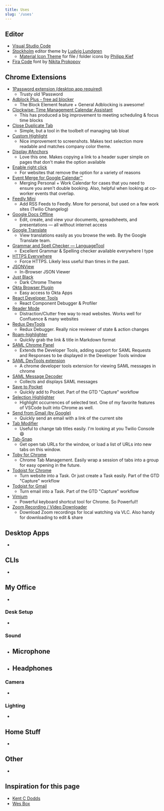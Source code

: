 ```yaml
---
title: Uses
slug: '/uses'
---
```


<h2 id="editor">Editor</h2>

- [Visual Studio Code](https://code.visualstudio.com/)
- [Stockholm](https://marketplace.visualstudio.com/items?itemName=LudvigLundgren.StockholmTheme)
  editor theme by [Ludvig Lundgren](https://github.com/ludviglundgren)
  - [Material Icon Theme](https://marketplace.visualstudio.com/items?itemName=PKief.material-icon-theme)
    for file / folder icons by [Philipp Kief](https://github.com/PKief)
- [Fira Code](https://github.com/tonsky/FiraCode) font by
  [Nikita Prokopov](https://github.com/tonsky)

<h2 id="chrome-extensions">Chrome Extensions</h2>

- [1Password extension (desktop app required)](https://chrome.google.com/webstore/detail/aomjjhallfgjeglblehebfpbcfeobpgk 'Extends the 1Password app on your Mac or Windows PC, so you can fill and save passwords in your browser.')
  - Trusty old 1Password
- [Adblock Plus - free ad blocker](https://chrome.google.com/webstore/detail/cfhdojbkjhnklbpkdaibdccddilifddb 'Block YouTube™ ads, pop-ups & fight malware!')
  - The Block Element feature + General Adblocking is awesome!
- [Clockwise: Time Management Calendar Assistant](https://chrome.google.com/webstore/detail/hjcneejoopafkkibfbcaeoldpjjiamog 'The smart calendar assistant that makes your calendar work for you.')
  - This has produced a big improvement to meeting scheduling & focus time
    blocks
- [Close Duplicate Tab](https://chrome.google.com/webstore/detail/lccfnphpgnpeghoffocbacbkohbapinm 'Close tabs which are duplicated. Only tabs with exact URL matches are closed.')
  - Simple, but a tool in the toolbelt of managing tab bloat
- [Custom Highlight](https://chrome.google.com/webstore/detail/bmhaflbnleckffaacepbbbonfookcedm 'A chrome extension for customizing highlight color.')
  - Nice improvement to screenshots. Makes text selection more readable and
    matches company color theme.
- [Display #Anchors](https://chrome.google.com/webstore/detail/poahndpaaanbpbeafbkploiobpiiieko 'Displays anchors for all content in the current web page without breaking the layout.')
  - Love this one. Makes copying a link to a header super simple on pages that
    don't make the option available
- [Enable right click](https://chrome.google.com/webstore/detail/hhojmcideegachlhfgfdhailpfhgknjm)
  - For websites that remove the option for a variety of reasons
- [Event Merge for Google Calendar™](https://chrome.google.com/webstore/detail/idehaflielbgpaokehlhidbjlehlfcep 'Chrome extension that visually merges the same event on multiple Google Calendars into one event.')
  - Merging Personal + Work Calendar for cases that you need to ensure you
    aren't double booking. Also, helpful when looking at co-worker events that
    overlap.
- [Feedly Mini](https://chrome.google.com/webstore/detail/ndhinffkekpekljifjkkkkkhopnjodja 'Easily add content to your Feedly while browsing')
  - Add RSS Feeds to Feedly. More for personal, but used on a few work sites
    (Twilio Changelog)
- [Google Docs Offline](https://chrome.google.com/webstore/detail/ghbmnnjooekpmoecnnnilnnbdlolhkhi)
  - Edit, create, and view your documents, spreadsheets, and presentations — all
    without internet access
- [Google Translate](https://chrome.google.com/webstore/detail/aapbdbdomjkkjkaonfhkkikfgjllcleb)
  - View translations easily as you browse the web. By the Google Translate
    team.
- [Grammar and Spell Checker — LanguageTool](https://chrome.google.com/webstore/detail/oldceeleldhonbafppcapldpdifcinji 'Check your texts for spelling and grammar problems everywhere on the web')
  - Excellent Grammar & Spelling checker available everywhere I type
- [HTTPS Everywhere](https://chrome.google.com/webstore/detail/gcbommkclmclpchllfjekcdonpmejbdp 'Encrypt the Web! Automatically use HTTPS security on many sites.')
  - Force HTTPS. Likely less useful than times in the past.
- [JSONView](https://chrome.google.com/webstore/detail/chklaanhfefbnpoihckbnefhakgolnmc 'Validate and view JSON documents')
  - In-Browser JSON Viewer
- [Just Black](https://chrome.google.com/webstore/detail/aghfnjkcakhmadgdomlmlhhaocbkloab 'Midnight monochrome')
  - Dark Chrome Theme
- [Okta Browser Plugin](https://chrome.google.com/webstore/detail/glnpjglilkicbckjpbgcfkogebgllemb 'Work outside the perimeter')
  - Easy access to Okta Apps
- [React Developer Tools](https://chrome.google.com/webstore/detail/fmkadmapgofadopljbjfkapdkoienihi 'Adds React debugging tools to the Chrome Developer Tools')
  - React Component Debugger & Profiler
- [Reader Mode](https://chrome.google.com/webstore/detail/llimhhconnjiflfimocjggfjdlmlhblm 'A feature-packed distraction-free web reader with dyslexia support and research tools')
  - Distraction/Clutter free way to read websites. Works well for Confluence &
    many websites
- [Redux DevTools](https://chrome.google.com/webstore/detail/lmhkpmbekcpmknklioeibfkpmmfibljd "Redux DevTools for debugging application's state changes.")
  - Redux Debugger. Really nice reviewer of state & action changes
- [Roam-highlighter](https://chrome.google.com/webstore/detail/mcoimieglmhdjdoplhpcmifgplkbfibp 'Highlight text on page to copy to Roam')
  - Quickly grab the link & title in Markdown format
- [SAML Chrome Panel](https://chrome.google.com/webstore/detail/paijfdbeoenhembfhkhllainmocckace)
  - Extends the Developer Tools, adding support for SAML Requests and Responses
    to be displayed in the Developer Tools window
- [SAML DevTools extension](https://chrome.google.com/webstore/detail/jndllhgbinhiiddokbeoeepbppdnhhio)
  - A chrome developer tools extension for viewing SAML messages in chrome
- [SAML Message Decoder](https://chrome.google.com/webstore/detail/mpabchoaimgbdbbjjieoaeiibojelbhm)
  - Collects and displays SAML messages
- [Save to Pocket](https://chrome.google.com/webstore/detail/niloccemoadcdkdjlinkgdfekeahmflj 'The easiest, fastest way to capture articles, videos, and more.')
  - Quickly add to Pocket. Part of the GTD "Capture" workflow
- [Selection Highlighter](https://chrome.google.com/webstore/detail/nepmkgohgoagfgcoegjaggacodcpdibj)
  - Highlight occurrences of selected text. One of my favorite features of
    VSCode built into Chrome as well.
- [Send from Gmail (by Google)](https://chrome.google.com/webstore/detail/pgphcomnlaojlmmcjmiddhdapjpbgeoc 'Makes Gmail your default email application and provides a button to compose a Gmail message to quickly share a link via email')
  - Quickly send an email with a link of the current site
- [Tab Modifier](https://chrome.google.com/webstore/detail/hcbgadmbdkiilgpifjgcakjehmafcjai 'Take control of your tabs')
  - Useful to change tab titles easily. I'm looking at you Twilio Console 😄
- [Tab-Snap](https://chrome.google.com/webstore/detail/ajjloplcjllkammemhenacfjcccockde)
  - Get open tab URLs for the window, or load a list of URLs into new tabs on
    this window.
- [Toby for Chrome](https://chrome.google.com/webstore/detail/hddnkoipeenegfoeaoibdmnaalmgkpip 'Better than bookmarks. Organize your browser tabs and access them quickly anywhere.')
  - Chrome Tab Management. Easily wrap a session of tabs into a group for easy
    opening in the future.
- [Todoist for Chrome](https://chrome.google.com/webstore/detail/jldhpllghnbhlbpcmnajkpdmadaolakh 'Organize work and life with Todoist for Chrome')
  - Turn website into a Task. Or just create a Task easily. Part of the GTD
    "Capture" workflow
- [Todoist for Gmail](https://chrome.google.com/webstore/detail/clgenfnodoocmhnlnpknojdbjjnmecff 'Stay on top of emails with Todoist for Gmail')
  - Turn email into a Task. Part of the GTD "Capture" workflow
- [Vimium](https://chrome.google.com/webstore/detail/dbepggeogbaibhgnhhndojpepiihcmeb "The Hacker's Browser. Vimium provides keyboard shortcuts for navigation and control in the spirit of Vim.")
  - Powerful keyboard shortcut tool for Chrome. So Powerful!!
- [Zoom Recording / Video Downloader](https://chrome.google.com/webstore/detail/ehioimgmdbbkmbbimfjcdmonjnjjhgng 'Adds a download button to Zoom recording pages')
  - Download Zoom recordings for local watching via VLC. Also handy for
    downloading to edit & share

<h2 id="desktop-apps">Desktop Apps</h2>

-

<h2 id="clis">CLIs</h2>

-

<h2 id="my-office">My Office</h2>

-

<h3 id="desk-setup">Desk Setup</h3>

-

<h3 id="sound">Sound</h3>

- ## Microphone
- ## Headphones

<h3 id="camera">Camera</h3>

-

<h3 id="lighting">Lighting</h3>

-

<h2 id="home-stuff">Home Stuff</h2>

-

<h2 id="other">Other</h2>

-

## Inspiration for this page

- [Kent C Dodds](https://kentcdodds.com/uses/)
- [Wes Box](https://github.com/wesbos/awesome-uses/blob/master/src/data.js)
